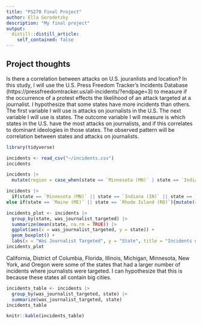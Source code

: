 ```yaml
---
title: "PS270 Final Project"
author: Ella Gorodetzky
description: "My final project"
output:
  distill::distill_article:
    self_contained: false
---
```




## Project thoughts

Is there a correlation between attacks on U.S. jouranlists and location? In this study, I will use the U.S. Press Freedom Tracker's Incidents Database (https://pressfreedomtracker.us/all-incidents/?endpage=3) to measure if the occurrence of a protest effects the likelihood of an attack targeted at a journalist. I hypothesize that some states have more incidents than others. The first variable I will use is attacks on journalists in the U.S. The next variable I will use is states. The outcome variable I will measure is which states in the U.S. have the most attacks on journalists, and if this correlates to dominant ideologies in those states. The observed pattern will be correlation between states and attacks on journalists.


```r
library(tidyverse)
```

```r
incidents <- read_csv("~/incidents.csv")
incidents
```

```r
incidents |>
  mutate(region = case_when(state == `Minnesota (MN)` | state == `Indiana (IN)` | state == `Ohio (OH)` | state == `Wisconsin (WI)` ~ "Midwest"))
```

```r
incidents |>
  if(state == `Minnesota (MN)` || state == `Indiana (IN)` || state == `Ohio (OH)` || state == `Wisconsin (WI)`) {mutate(region = "Midwest")}
else if(state == `Maine (ME)` || state == `Rhode Island (RD)`){mutate(region = "Northeast")}
```



```r
incidents_plot <- incidents |>
  group_by(state, was_journalist_targeted) |>
  summarize(mean(state, na.rm = TRUE)) |>
  ggplot(aes(x = was_journalist_targeted, y = state)) +
  geom_boxplot() +
  labs(x = "Was Journalist Targeted", y = "State", title = "Incidents of U.S. Journalists Targeted By State")
incidents_plot
```

California, District of Columbia, Florida, Illinois, Michigan, Minnesota, New York, and Oregon were some of the states that had a larger number of incidents where journalists were targeted. I can hypothesize that this is because these states all contain big cities.

```r
incidents_table <- incidents |>
  group_by(was_journalist_targeted, state) |>
  summarize(was_journalist_targeted, state)
incidents_table

knitr::kable(incidents_table)
```
